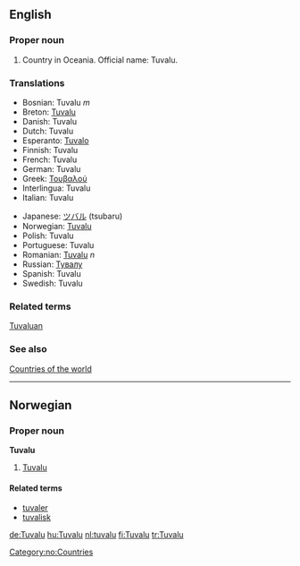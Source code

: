 ==English==
===Proper noun===
# Country in Oceania. Official name: Tuvalu.
===Translations===
{{top}}
*Bosnian: Tuvalu ''m''
*Breton: [[Tuvalu]]
*Danish: Tuvalu
*Dutch: Tuvalu
*Esperanto: [[Tuvalo]]
*Finnish: Tuvalu
*French: Tuvalu
*German: Tuvalu
*Greek: [[Τουβαλού]]
*Interlingua: Tuvalu
*Italian: Tuvalu
{{mid}}
*Japanese: [[ツバル]] (tsubaru)
*Norwegian: [[#Norwegian|Tuvalu]]
*Polish: Tuvalu
*Portuguese: Tuvalu
*Romanian: [[Tuvalu]] ''n''
*Russian: [[Тувалу]]
*Spanish: Tuvalu
*Swedish: Tuvalu
{{bottom}}

===Related terms===
[[Tuvaluan]]
===See also===
[[Countries of the world]]

----
==Norwegian==
===Proper noun===
[[Category:no:Countries]]
'''Tuvalu'''
#[[#English|Tuvalu]]
====Related terms====
*[[tuvaler]]
*[[tuvalisk]]

[[de:Tuvalu]]
[[hu:Tuvalu]]
[[nl:tuvalu]]
[[fi:Tuvalu]]
[[tr:Tuvalu]]